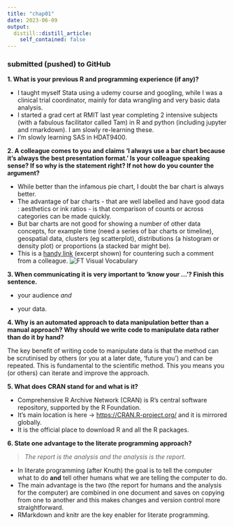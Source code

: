 ```yaml
---
title: "chap01"
date: 2023-06-09
output:
  distill::distill_article:
    self_contained: false
---
```

### submitted (pushed) to GitHub

**1. What is your previous R and programming experience (if any)?**

-   I taught myself Stata using a udemy course and googling, while I was a clinical trial coordinator, mainly for data wrangling and very basic data analysis.
- I started a grad cert at RMIT last year completing 2 intensive subjects (with a fabulous facilitator called Tam) in R and python (including jupyter and rmarkdown). I am slowly re-learning these.
- I'm slowly learning SAS in HDAT9400.

**2. A colleague comes to you and claims 'I always use a bar chart because it's always the best presentation format.' Is your colleague speaking sense? If so why is the statement right? If not how do you counter the argument?**

- While better than the infamous pie chart, I doubt the bar chart is always better.
- The advantage of bar charts - that are well labelled and have good data : aesthetics or ink ratios - is that comparison of counts or across categories can be made quickly.
- But bar charts are not good for showing a number of other data concepts, for example time (need a series of bar charts or timeline), geospatial data, clusters (eg scatterplot), distributions (a histogram or density plot) or proportions (a stacked bar might be).
- This is a [handy link](https://github.com/Financial-Times/chart-doctor/blob/main/visual-vocabulary/Visual-vocabulary-en.pdf) (excerpt shown) for countering such a comment from a colleague.
![FT Visual Vocabulary](images/FT_excerpt.jpg)

**3. When communicating it is very important to 'know your ...'? Finish this sentence.** 

- your audience *and*

- your data. 

**4. Why is an automated approach to data manipulation better than a manual approach? Why should we write code to manipulate data rather than do it by hand?**

The key benefit of writing code to manipulate data is that the method
can be scrutinised by others (or you at a later date, 'future you') and
can be repeated. This is fundamental to the scientific method. This you
means you (or others) can iterate and improve the approach.

**5. What does CRAN stand for and what is it?**

- Comprehensive R Archive Network (CRAN) is R's central software
    repository, supported by the R Foundation.
- It's main location is here -\> <https://CRAN.R-project.org/> and it is mirrored globally.
- It is the official place to download R and all the R packages.

**6. State one advantage to the literate programming approach?**

> *The report is the analysis and the analysis is the report.*

-   In literate programming (after Knuth) the goal is to tell the computer what to do **and** tell other humans what we are telling the computer to do.
-   The main advantage is the two (the report for humans and the analysis for the computer) are combined in one document and saves on copying from one to another and this makes changes and version control more straightforward.
-   RMarkdown and knitr are the key enabler for literate programming.